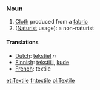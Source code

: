 === Noun ===

#[[Cloth]] produced from a [[fabric]]
#([[Naturist]] usage): a non-naturist

====Translations====
*[[Dutch]]: [[tekstiel]] ''n'' 
*[[Finnish]]: [[tekstiili]], [[kude]]
*[[French]]: textile

[[et:Textile]]
[[fr:textile]]
[[pl:Textile]]